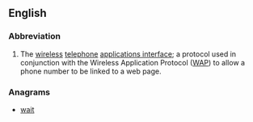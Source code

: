 ==English==

===Abbreviation===
{{rfc-header|Abbreviation}}
{{head|en|abbreviation}}

# The [[wireless]] [[telephone]] [[applications interface]]; a protocol used in conjunction with the Wireless Application Protocol ([[WAP]]) to allow a phone number to be linked to a web page.

===Anagrams===
* [[wait#English|wait]]
